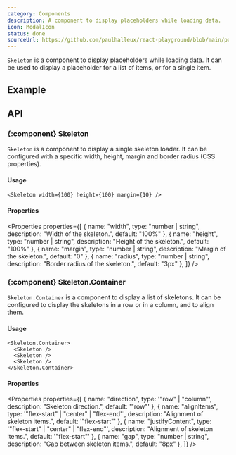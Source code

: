 ```yaml
---
category: Components
description: A component to display placeholders while loading data.
icon: ModalIcon
status: done
sourceUrl: https://github.com/paulhalleux/react-playground/blob/main/packages/playground/src/components/Skeleton/Skeleton.tsx
---
```


`Skeleton` is a component to display placeholders while loading data. It can be used to display a placeholder for a list of items, or for a single item.

## Example

<Example name="Skeleton" highlight="7-23" />

## API

### \{:component} Skeleton

`Skeleton` is a component to display a single skeleton loader. It can be configured with a specific width, height, margin and border radius (CSS properties).

#### Usage

```tsx
<Skeleton width={100} height={100} margin={10} />
```

#### Properties

<Properties properties={[
  { name: "width", type: "number | string", description: "Width of the skeleton.", default: "100%" },
  { name: "height", type: "number | string", description: "Height of the skeleton.", default: "100%" },
  { name: "margin", type: "number | string", description: "Margin of the skeleton.", default: "0" },
  { name: "radius", type: "number | string", description: "Border radius of the skeleton.", default: "3px" },
]} />

### \{:component} Skeleton.Container

`Skeleton.Container` is a component to display a list of skeletons. It can be configured to display the skeletons in a row or in a column, and to align them.

#### Usage

```tsx
<Skeleton.Container>
  <Skeleton />
  <Skeleton />
  <Skeleton />
</Skeleton.Container>
```

#### Properties

<Properties properties={[
  { name: "direction", type: '"row" | "column"', description: "Skeleton direction.", default: '"row"' },
  { name: "alignItems", type: '"flex-start" | "center" | "flex-end"', description: "Alignment of skeleton items.", default: '"flex-start"' },
  { name: "justifyContent", type: '"flex-start" | "center" | "flex-end"', description: "Alignment of skeleton items.", default: '"flex-start"' },
  { name: "gap", type: "number | string", description: "Gap between skeleton items.", default: "8px" },
]} />